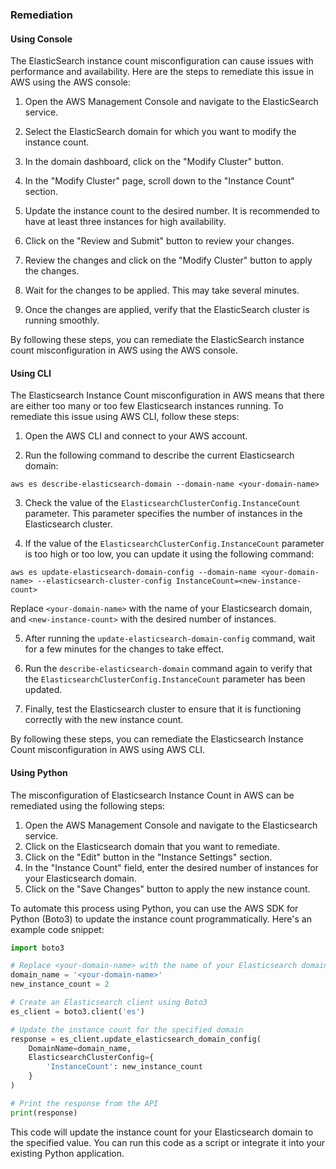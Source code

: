 ### Remediation

#### Using Console

The ElasticSearch instance count misconfiguration can cause issues with performance and availability. Here are the steps to remediate this issue in AWS using the AWS console:

1. Open the AWS Management Console and navigate to the ElasticSearch service.

2. Select the ElasticSearch domain for which you want to modify the instance count.

3. In the domain dashboard, click on the "Modify Cluster" button.

4. In the "Modify Cluster" page, scroll down to the "Instance Count" section.

5. Update the instance count to the desired number. It is recommended to have at least three instances for high availability.

6. Click on the "Review and Submit" button to review your changes.

7. Review the changes and click on the "Modify Cluster" button to apply the changes.

8. Wait for the changes to be applied. This may take several minutes.

9. Once the changes are applied, verify that the ElasticSearch cluster is running smoothly.

By following these steps, you can remediate the ElasticSearch instance count misconfiguration in AWS using the AWS console.

#### Using CLI

The Elasticsearch Instance Count misconfiguration in AWS means that there are either too many or too few Elasticsearch instances running. To remediate this issue using AWS CLI, follow these steps:

1. Open the AWS CLI and connect to your AWS account.

2. Run the following command to describe the current Elasticsearch domain:

```
aws es describe-elasticsearch-domain --domain-name <your-domain-name>
```

3. Check the value of the `ElasticsearchClusterConfig.InstanceCount` parameter. This parameter specifies the number of instances in the Elasticsearch cluster.

4. If the value of the `ElasticsearchClusterConfig.InstanceCount` parameter is too high or too low, you can update it using the following command:

```
aws es update-elasticsearch-domain-config --domain-name <your-domain-name> --elasticsearch-cluster-config InstanceCount=<new-instance-count>
```

Replace `<your-domain-name>` with the name of your Elasticsearch domain, and `<new-instance-count>` with the desired number of instances.

5. After running the `update-elasticsearch-domain-config` command, wait for a few minutes for the changes to take effect.

6. Run the `describe-elasticsearch-domain` command again to verify that the `ElasticsearchClusterConfig.InstanceCount` parameter has been updated.

7. Finally, test the Elasticsearch cluster to ensure that it is functioning correctly with the new instance count.

By following these steps, you can remediate the Elasticsearch Instance Count misconfiguration in AWS using AWS CLI.

#### Using Python

The misconfiguration of Elasticsearch Instance Count in AWS can be remediated using the following steps:

1. Open the AWS Management Console and navigate to the Elasticsearch service.
2. Click on the Elasticsearch domain that you want to remediate.
3. Click on the "Edit" button in the "Instance Settings" section.
4. In the "Instance Count" field, enter the desired number of instances for your Elasticsearch domain.
5. Click on the "Save Changes" button to apply the new instance count.

To automate this process using Python, you can use the AWS SDK for Python (Boto3) to update the instance count programmatically. Here's an example code snippet:

```python
import boto3

# Replace <your-domain-name> with the name of your Elasticsearch domain
domain_name = '<your-domain-name>'
new_instance_count = 2

# Create an Elasticsearch client using Boto3
es_client = boto3.client('es')

# Update the instance count for the specified domain
response = es_client.update_elasticsearch_domain_config(
    DomainName=domain_name,
    ElasticsearchClusterConfig={
        'InstanceCount': new_instance_count
    }
)

# Print the response from the API
print(response)
```

This code will update the instance count for your Elasticsearch domain to the specified value. You can run this code as a script or integrate it into your existing Python application.

